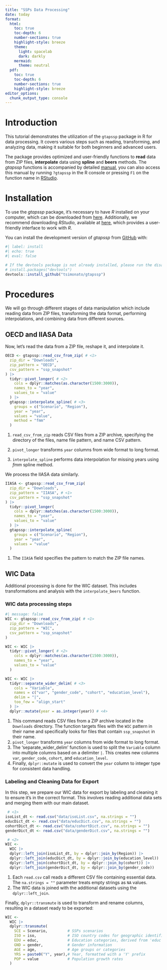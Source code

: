 ```yaml
---
title: "SSPs Data Processing"
date: today
format:
  html:
    toc: true
    toc-depth: 6
    number-sections: true
    highlight-style: breeze
    theme:
      light: spacelab
      dark: darkly
    mermaid:
      theme: neutral
  pdf:
    toc: true
    toc-depth: 6
    number-sections: true
    highlight-style: breeze
editor_options: 
  chunk_output_type: console
---
```


# Introduction

This tutorial demonstrates the utilization of the `gtapssp` package in R for data processing. It covers various steps such as reading, transforming, and analyzing data, making it suitable for both beginners and advanced users. 

The package provides optimized and user-friendly functions to **read** data from ZIP files, **interpolate** data using **spline** and **beers** methods. The *gtapssp* functions is accompanied by detailed [manual](https://github.com/tsimonato/gtapssp/raw/master/docs/gtapssp_0.0.0.9000.pdf), you can also access this manual by running `?gtapssp` in the R console or pressing `F1` on the function name in [RStudio](https://posit.co/download/rstudio-desktop/).

# Installation

To use the *gtapssp* package, it's necessary to have *R* installed on your computer, which can be downloaded from [here](https://www.r-project.org/). Additionally, we recommend downloading *RStudio*, available at [here](https://posit.co/download/rstudio-desktop/), which provides a user-friendly interface to work with *R*.

You can install the development version of *gtapssp* from [GitHub](https://github.com/) with:

```r
#| label: install
#| echo: true
#| eval: false

# If the devtools package is not already installed, please run the disabled line below.
# install.packages("devtools")
devtools::install_github("tsimonato/gtapssp")
```

# Procedures

We will go through different stages of data manipulation which include reading data from ZIP files, transforming the data format, performing interpolations, and combining data from different sources.

## OECD and IIASA Data

Now, let's read the data from a ZIP file, reshape it, and interpolate it.

```r
OECD <- gtapssp::read_csv_from_zip( # <1>
  zip_dir = "Downloads",
  zip_pattern = "OECD",
  csv_pattern = "ssp_snapshot"
) |>
  tidyr::pivot_longer( # <2>
    cols = dplyr::matches(as.character(1500:3000)),
    names_to = "year",
    values_to = "value"
  ) |>
  gtapssp::interpolate_spline( # <3>
    groups = c("Scenario", "Region"),
    year = "year",
    values = "value",
    method = "fmm"
  )
```

1. `read_csv_from_zip` reads CSV files from a ZIP archive, specifying the directory of the files, name file pattern, and name CSV pattern.

2. `pivot_longer` transforms `year` columns from wide format to long format.

3. `interpolate_spline` performs data interpolation for missing years using *fmm* spline method.


We process the IIASA data similarly.

```r
IIASA <- gtapssp::read_csv_from_zip(
  zip_dir = "Downloads",
  zip_pattern = "IIASA", # <1>
  csv_pattern = "ssp_snapshot"
) |>
  tidyr::pivot_longer(
    cols = dplyr::matches(as.character(1500:3000)),
    names_to = "year",
    values_to = "value"
  ) |>
  gtapssp::interpolate_spline(
    groups = c("Scenario", "Region"),
    year = "year",
    values = "value"
  )
```

1. The `IIASA` field specifies the pattern to match the ZIP file names.

## WIC Data

Additional processing is done for the WIC dataset. This includes transformations and analysis with the `interpolate_beers` function.

### WIC data processing steps

```r
#| message: false
WIC <- gtapssp::read_csv_from_zip( # <1>
  zip_dir = "Downloads",
  zip_pattern = "WIC",
  csv_pattern = "ssp_snapshot"
)

WIC <- WIC |>
  tidyr::pivot_longer( # <2>
    cols = dplyr::matches(as.character(1500:3000)),
    names_to = "year",
    values_to = "value"
  )

WIC <- WIC |>
  tidyr::separate_wider_delim( # <3>
    cols = "Variable",
    names = c("var", "gender_code", "cohort", "education_level"),
    delim = "|",
    too_few = "align_start"
  ) |>
  dplyr::mutate(year = as.integer(year)) # <4>
```

1. This command reads CSV files from a ZIP archive located in the `Downloads` directory. The function targets files with the `WIC` pattern in their name and specifically looks for files that contain `ssp_snapshot` in their name.
2. `pivot_longer` transforms `year` columns from wide format to long format.
4. The 'separate_wider_delim' function is used to split the `Variable` column into multiple columns based on a delimiter `|`. This creates new columns `var`, `gender_code`, `cohort`, and `education_level`.
5. Finally, `dplyr::mutate` is used to convert the `year` column to integer type for consistent data handling.

### Labeling and Cleaning Data for Export

In this step, we prepare our WIC data for export by labeling and cleaning it to ensure it's in the correct format. This involves reading additional data sets and merging them with our main dataset.

```r
 # <1>
isoList_dt <- read.csv("data/isoList.csv", na.strings = "") 
educDict_dt <- read.csv("data/educDict.csv", na.strings = "")
cohortDict_dt <- read.csv("data/cohortDict.csv", na.strings = "")
genderDict_dt <- read.csv("data/genderDict.csv", na.strings = "")

 # <2>
WIC <- 
  WIC |> 
  dplyr::left_join(isoList_dt, by = dplyr::join_by(Region)) |> 
  dplyr::left_join(educDict_dt, by = dplyr::join_by(education_level)) |> 
  dplyr::left_join(cohortDict_dt, by = dplyr::join_by(cohort)) |> 
  dplyr::left_join(genderDict_dt, by = dplyr::join_by(gender_code))

```

1. Each `read.csv` call reads a different CSV file containing essential data. The `na.strings = ""` parameter treats empty strings as `NA` values.
2. The WIC data is joined with the additional datasets using the `dplyr::left_join`.

Finally, `dplyr::transmute` is used to transform and rename columns, resulting in a dataset ready to be exported:

```r
WIC <- 
  WIC |> 
  dplyr::transmute(
    SCE = Scenario,         # SSPs scenarios
    ISO = iso,              # ISO country codes for geographic identification
    EDU = educ,             # Education categories, derived from 'educ'
    GND = gender,           # Gender information
    AGE = age,              # Age groups or categories
    YRS = paste0("Y", year),# Year, formatted with a 'Y' prefix
    POP = value             # Population growth rates
  )

```



